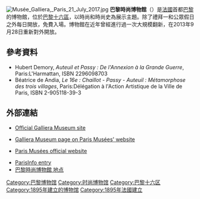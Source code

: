 [[File:Musée_Galliera,_Paris_21_July_2017.jpg|thumb]]
'''巴黎時尚博物館'''（{{lang-fr|Musée Galliera}}）是[[法國|法國]]首都[[巴黎|巴黎]]的博物館，位於[[巴黎十六區|巴黎十六區]]，以時尚和時尚史為展示主題。除了禮拜一和公眾假日之外每日開放，免費入場。博物館在近年曾經進行過一次大規模翻新，在2013年9月28日重新對外開放。

==參考資料==
* Hubert Demory, ''Auteuil et Passy : De l'Annexion à la Grande Guerre'', Paris:L'Harmattan, ISBN 2296098703
* Béatrice de Andia, ''Le 16e : Chaillot - Passy - Auteuil : Métamorphose des trois villages'', Paris:Délégation à l'Action Artistique de la Ville de Paris, ISBN 2-905118-39-3

==外部連結==
{{Commons category|Musée Galliera}}
* [http://palaisgalliera.paris.fr/ Official Galliera Museum site] {{Wayback|url=http://palaisgalliera.paris.fr/ |date=20140707121134 }}
* {{en icon}} [http://parismusees.paris.fr/en/city-paris-museums/city-paris-museums-network/galliera-museum-fashion Galliera Museum page on Paris Musées' website] {{Webarchive|url=https://archive.today/20130701223725/http://parismusees.paris.fr/en/city-paris-museums/city-paris-museums-network/galliera-museum-fashion |date=2013-07-01 }}
* {{en icon}} [http://www.parismusees.paris.fr/en Paris Musées official website] {{Wayback|url=http://www.parismusees.paris.fr/en |date=20180830005051 }}
* [http://en.parisinfo.com/paris-shopping/guide/take-a-fashion-tour-_fashion-on-stage/museum-monuments/294/musee-galliera-musee-de-la-mode-de-la-ville-de-paris ParisInfo entry] {{Wayback|url=http://en.parisinfo.com/paris-shopping/guide/take-a-fashion-tour-_fashion-on-stage/museum-monuments/294/musee-galliera-musee-de-la-mode-de-la-ville-de-paris |date=20080625032106 }}
* [https://zaubee.com/biz/palais-galliera-iql6jecw 巴黎時尚博物館 地点] {{Webarchive|url=https://web.archive.org/web/20220614103722/https://zaubee.com/biz/palais-galliera-iql6jecw |date=2022-06-14 }}

[[Category:巴黎博物馆|Category:巴黎博物馆]]
[[Category:时尚博物馆|Category:时尚博物馆]]
[[Category:巴黎十六区|Category:巴黎十六区]]
[[Category:1895年建立的博物馆|Category:1895年建立的博物馆]]
[[Category:1895年法國建立|Category:1895年法國建立]]